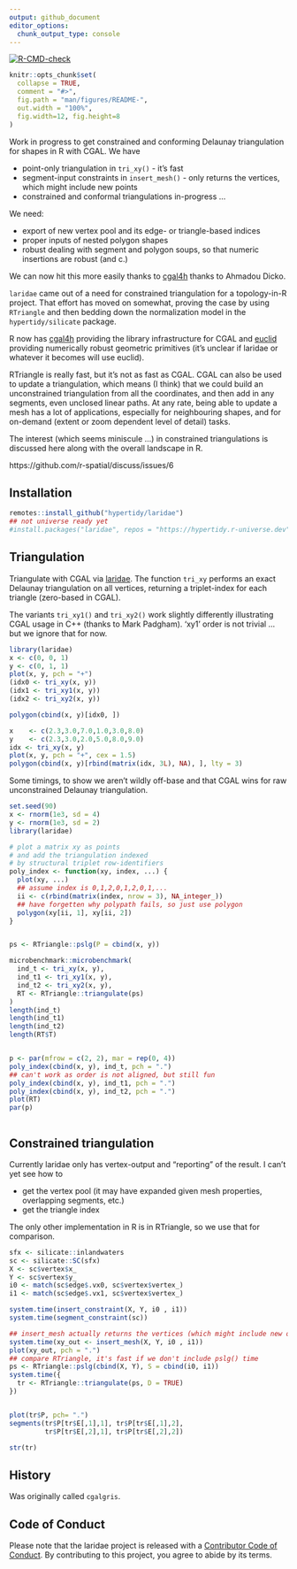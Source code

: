 ```yaml
---
output: github_document
editor_options: 
  chunk_output_type: console
---
```


<!-- badges: start -->
[![R-CMD-check](https://github.com/hypertidy/laridae/workflows/R-CMD-check/badge.svg)](https://github.com/hypertidy/laridae/actions)
<!-- badges: end -->

<!-- README.md is generated from README.Rmd. Please edit that file -->

```r
knitr::opts_chunk$set(
  collapse = TRUE,
  comment = "#>",
  fig.path = "man/figures/README-",
  out.width = "100%", 
  fig.width=12, fig.height=8
)
```

Work in progress to get constrained and conforming Delaunay triangulation for shapes in R with CGAL. We have

* point-only triangulation in `tri_xy()` - it's fast
* segment-input constraints in `insert_mesh()` - only returns the vertices, which might include new points
* constrained and conformal triangulations in-progress ...

We need: 

* export of new vertex pool and its edge- or triangle-based indices
* proper inputs of nested polygon shapes
* robust dealing with segment and polygon soups, so that numeric insertions are robust (and c.)

We can now hit this more easily thanks to [cgal4h](https://CRAN.R-project.org/package=cgal4h) thanks 
to Ahmadou Dicko. 

`laridae` came out of a need for constrained triangulation for a topology-in-R project. That effort has moved on somewhat, proving the case by using `RTriangle` and then bedding down the normalization model in the `hypertidy/silicate` package. 

R now has [cgal4h](https://cran.r-project.org/package=cgal4h) providing the library infrastructure for CGAL and [euclid](https:://github.com/thomasp85/euclid) providing numerically robust geometric primitives (it's unclear if laridae or whatever it becomes will use euclid). 

RTriangle is really fast, but it's not as fast as CGAL. CGAL can also be used to update a triangulation, which means (I think) that we could build an unconstrained triangulation from all the coordinates, and then add in any segments, even unclosed linear paths. At any rate, being able to update a mesh has a lot of applications, especially for neighbouring shapes, and for on-demand (extent or zoom dependent level of detail) tasks. 


The interest (which seems miniscule ...) in constrained triangulations is discussed here along with the overall landscape in R. 

https://github.com/r-spatial/discuss/issues/6

## Installation

```R
remotes::install_github("hypertidy/laridae")
## not universe ready yet
#install.packages("laridae", repos = "https://hypertidy.r-universe.dev")
```

## Triangulation


Triangulate with CGAL via [laridae](https://github.com/hypertidy/laridae).  The function `tri_xy` performs an exact Delaunay triangulation on all vertices, returning a triplet-index for each triangle (zero-based in CGAL). 


The variants `tri_xy1()` and `tri_xy2()` work slightly differently illustrating CGAL usage in C++ (thanks to Mark Padgham). 'xy1' order is not trivial ... but we ignore that for now. 

```r
library(laridae)
x <- c(0, 0, 1)
y <- c(0, 1, 1)
plot(x, y, pch = "+")
(idx0 <- tri_xy(x, y))
(idx1 <- tri_xy1(x, y))
(idx2 <- tri_xy2(x, y))

polygon(cbind(x, y)[idx0, ])

x    <- c(2.3,3.0,7.0,1.0,3.0,8.0)
y    <- c(2.3,3.0,2.0,5.0,8.0,9.0)
idx <- tri_xy(x, y)
plot(x, y, pch = "+", cex = 1.5)
polygon(cbind(x, y)[rbind(matrix(idx, 3L), NA), ], lty = 3)

```

Some timings, to show we aren't wildly off-base and that CGAL wins for raw unconstrained Delaunay triangulation.  

```r
set.seed(90)
x <- rnorm(1e3, sd = 4)
y <- rnorm(1e3, sd = 2)
library(laridae)

# plot a matrix xy as points
# and add the triangulation indexed
# by structural triplet row-identifiers
poly_index <- function(xy, index, ...) {
  plot(xy, ...)
  ## assume index is 0,1,2,0,1,2,0,1,...
  ii <- c(rbind(matrix(index, nrow = 3), NA_integer_))
  ## have forgetten why polypath fails, so just use polygon
  polygon(xy[ii, 1], xy[ii, 2])
}


ps <- RTriangle::pslg(P = cbind(x, y))

microbenchmark::microbenchmark(
  ind_t <- tri_xy(x, y), 
  ind_t1 <- tri_xy1(x, y), 
  ind_t2 <- tri_xy2(x, y), 
  RT <- RTriangle::triangulate(ps)
)
length(ind_t)
length(ind_t1)
length(ind_t2)
length(RT$T)


p <- par(mfrow = c(2, 2), mar = rep(0, 4))
poly_index(cbind(x, y), ind_t, pch = ".")
## can't work as order is not aligned, but still fun
poly_index(cbind(x, y), ind_t1, pch = ".")  
poly_index(cbind(x, y), ind_t2, pch = ".")
plot(RT)
par(p)



```

## Constrained triangulation

Currently laridae only has vertex-output and "reporting" of the result. I can't yet see how to 

* get the vertex pool (it may have expanded given mesh properties, overlapping segments, etc.)
* get the triangle index

The only other implementation in R is in RTriangle, so we use that for comparison. 


```r
sfx <- silicate::inlandwaters
sc <- silicate::SC(sfx)
X <- sc$vertex$x_
Y <- sc$vertex$y_
i0 <- match(sc$edge$.vx0, sc$vertex$vertex_)
i1 <- match(sc$edge$.vx1, sc$vertex$vertex_)

system.time(insert_constraint(X, Y, i0 , i1))
system.time(segment_constraint(sc))

## insert_mesh actually returns the vertices (which might include new ones)
system.time(xy_out <- insert_mesh(X, Y, i0 , i1))
plot(xy_out, pch = ".")
## compare RTriangle, it's fast if we don't include pslg() time
ps <- RTriangle::pslg(cbind(X, Y), S = cbind(i0, i1))
system.time({
  tr <- RTriangle::triangulate(ps, D = TRUE)
})


plot(tr$P, pch= ".")
segments(tr$P[tr$E[,1],1], tr$P[tr$E[,1],2], 
         tr$P[tr$E[,2],1], tr$P[tr$E[,2],2])

str(tr)
```



## History

Was originally called `cgalgris`. 



## Code of Conduct
  
Please note that the laridae project is released with a [Contributor Code of Conduct](https://contributor-covenant.org/version/1/0/0/CODE_OF_CONDUCT.html). By contributing to this project, you agree to abide by its terms.
